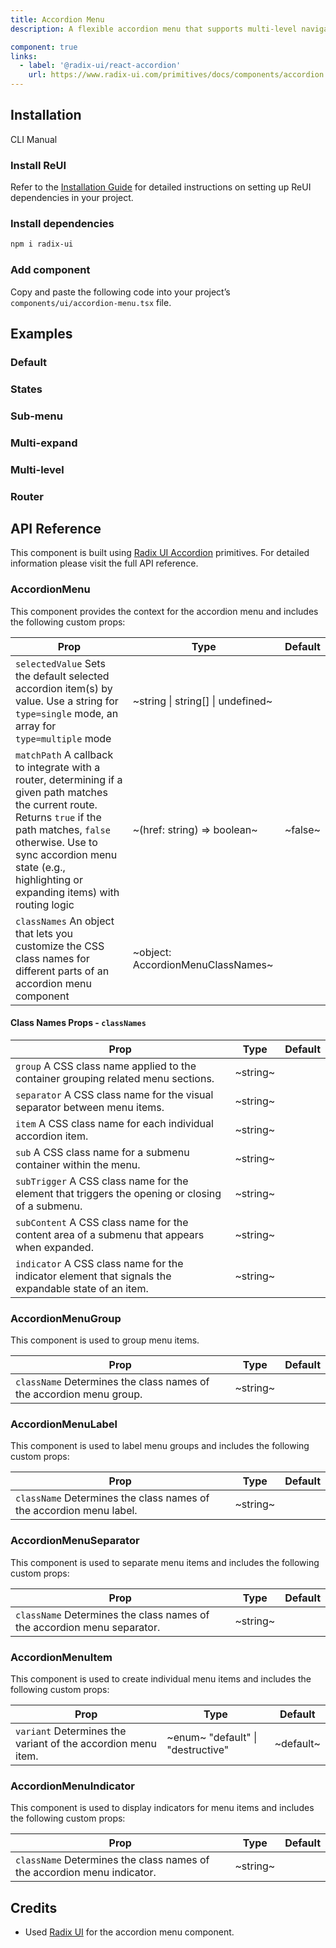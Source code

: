 ```yaml
---
title: Accordion Menu
description: A flexible accordion menu that supports multi-level navigation and integrates with your router to manage active states based on the current route.

component: true
links:
  - label: '@radix-ui/react-accordion'
    url: https://www.radix-ui.com/primitives/docs/components/accordion
---
```


## Installation

<Tabs defaultValue="cli">

<TabsList>
  <TabsTrigger value="cli">CLI</TabsTrigger>
  <TabsTrigger value="manual">Manual</TabsTrigger>
</TabsList>

<TabsContent value="cli">
  <CliCommands name="accordion-menu" />
</TabsContent>

<TabsContent value="manual">    
<Steps>

### Install ReUI

Refer to the [Installation Guide](/docs/installation) for detailed instructions on setting up ReUI dependencies in your project.

### Install dependencies

```bash
npm i radix-ui
```

### Add component

Copy and paste the following code into your project’s `components/ui/accordion-menu.tsx` file.

<ComponentPreview name="accordion-menu" />

</Steps>

</TabsContent>

</Tabs>

## Examples

### Default

<ExamplePreview path="accordion-menu/default" />

### States

<ExamplePreview path="accordion-menu/states" />

### Sub-menu

<ExamplePreview path="accordion-menu/sub-menu" />

### Multi-expand

<ExamplePreview path="accordion-menu/multi-expand" />

### Multi-level

<ExamplePreview path="accordion-menu/multi-level" />

### Router

<ExamplePreview path="accordion-menu/router" />

## API Reference

This component is built using [Radix UI Accordion](https://www.radix-ui.com/primitives/docs/components/accordion) primitives. For detailed information please visit the full API reference.

### AccordionMenu

This component provides the context for the accordion menu and includes the following custom props:

| **Prop**                                                                                                                                                                                                                                                                                | **Type**                          | **Default** |
| --------------------------------------------------------------------------------------------------------------------------------------------------------------------------------------------------------------------------------------------------------------------------------------- | --------------------------------- | ----------- |
| `selectedValue` <PopoverInfo>Sets the default selected accordion item(s) by value. Use a string for `type=single` mode, an array for `type=multiple` mode</PopoverInfo>                                                                                                                 | ~string \| string[] \| undefined~ | <Na/>       |
| `matchPath` <PopoverInfo>A callback to integrate with a router, determining if a given path matches the current route. Returns `true` if the path matches, `false` otherwise. Use to sync accordion menu state (e.g., highlighting or expanding items) with routing logic</PopoverInfo> | ~(href: string) => boolean~       | ~false~     |
| `classNames` <PopoverInfo>An object that lets you customize the CSS class names for different parts of an accordion menu component</PopoverInfo>                                                                                                                                        | ~object: AccordionMenuClassNames~ | <Na/>       |

#### Class Names Props - `classNames`

| **Prop**                                                                                                                        | **Type** | **Default** |
| ------------------------------------------------------------------------------------------------------------------------------- | -------- | ----------- |
| `group` <PopoverInfo>A CSS class name applied to the container grouping related menu sections.</PopoverInfo>                    | ~string~ | <Na/>       |
| `separator` <PopoverInfo>A CSS class name for the visual separator between menu items.</PopoverInfo>                            | ~string~ | <Na/>       |
| `item` <PopoverInfo>A CSS class name for each individual accordion item.</PopoverInfo>                                          | ~string~ | <Na/>       |
| `sub` <PopoverInfo>A CSS class name for a submenu container within the menu.</PopoverInfo>                                      | ~string~ | <Na/>       |
| `subTrigger` <PopoverInfo>A CSS class name for the element that triggers the opening or closing of a submenu.</PopoverInfo>     | ~string~ | <Na/>       |
| `subContent` <PopoverInfo>A CSS class name for the content area of a submenu that appears when expanded.</PopoverInfo>          | ~string~ | <Na/>       |
| `indicator` <PopoverInfo>A CSS class name for the indicator element that signals the expandable state of an item.</PopoverInfo> | ~string~ | <Na/>       |

### AccordionMenuGroup

This component is used to group menu items.

| **Prop**                                                                                       | **Type** | **Default** |
| ---------------------------------------------------------------------------------------------- | -------- | ----------- |
| `className` <PopoverInfo>Determines the class names of the accordion menu group.</PopoverInfo> | ~string~ | <Na/>       |

### AccordionMenuLabel

This component is used to label menu groups and includes the following custom props:

| **Prop**                                                                                       | **Type** | **Default** |
| ---------------------------------------------------------------------------------------------- | -------- | ----------- |
| `className` <PopoverInfo>Determines the class names of the accordion menu label.</PopoverInfo> | ~string~ | <Na/>       |

### AccordionMenuSeparator

This component is used to separate menu items and includes the following custom props:

| **Prop**                                                                                           | **Type** | **Default** |
| -------------------------------------------------------------------------------------------------- | -------- | ----------- |
| `className` <PopoverInfo>Determines the class names of the accordion menu separator.</PopoverInfo> | ~string~ | <Na/>       |

### AccordionMenuItem

This component is used to create individual menu items and includes the following custom props:

| **Prop**                                                                                      | **Type**                                                       | **Default** |
| --------------------------------------------------------------------------------------------- | -------------------------------------------------------------- | ----------- |
| `variant` <PopoverInfo>Determines the variant of the accordion menu item.</PopoverInfo>       | ~enum~ <PopoverInfo> "default" \| "destructive" </PopoverInfo> | ~default~   |


### AccordionMenuIndicator

This component is used to display indicators for menu items and includes the following custom props:

| **Prop**                                                                                           | **Type** | **Default** |
| -------------------------------------------------------------------------------------------------- | -------- | ----------- |
| `className` <PopoverInfo>Determines the class names of the accordion menu indicator.</PopoverInfo> | ~string~ | <Na/>       |

## Credits

- Used [Radix UI](https://www.radix-ui.com/primitives/docs/components/accordion) for the accordion menu component.